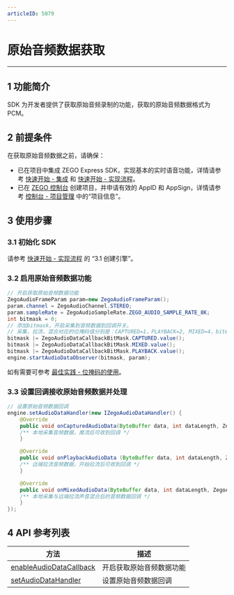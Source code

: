 ```yaml
---
articleID: 5079
---
```

# 原始音频数据获取

- - -

## 1 功能简介

SDK 为开发者提供了获取原始音频录制的功能，获取的原始音频数据格式为 PCM。

## 2 前提条件

在获取原始音频数据之前，请确保：

- 已在项目中集成 ZEGO Express SDK，实现基本的实时语音功能，详情请参考 [快速开始 - 集成](!ExpressAudioSDK-Integration/SDK_Integration) 和 [快速开始 - 实现流程](!ExpressAudioSDK-Integration/Solution_Implementation)。
- 已在 [ZEGO 控制台](https://console.zego.im) 创建项目，并申请有效的 AppID 和 AppSign，详情请参考 [控制台 - 项目管理](#12107) 中的“项目信息”。


## 3 使用步骤

### 3.1 初始化 SDK

请参考 [快速开始 - 实现流程](7627#3_1) 的 “3.1 创建引擎”。

### 3.2 启用原始音频数据功能

```java
// 开启获取原始音频数据功能
ZegoAudioFrameParam param=new ZegoAudioFrameParam();
param.channel = ZegoAudioChannel.STEREO;
param.sampleRate = ZegoAudioSampleRate.ZEGO_AUDIO_SAMPLE_RATE_8K;
int bitmask = 0;
// 添加bitmask，开启采集到音频数据到回调开关。
// 采集，拉流，混合对应的位掩码值分别是：CAPTURED=1，PLAYBACK=2, MIXED=4，bitmask最终得到的值为7，表示会同时触发采集、拉流、混合的原始数据回调。
bitmask |= ZegoAudioDataCallbackBitMask.CAPTURED.value();
bitmask |= ZegoAudioDataCallbackBitMask.MIXED.value();
bitmask |= ZegoAudioDataCallbackBitMask.PLAYBACK.value();
engine.startAudioDataObserver(bitmask, param);
```

<div class="mk-hint">

如有需要可参考 [最佳实践 - 位掩码的使用](#8661)。
</div>

### 3.3 设置回调接收原始音频数据并处理

```java
// 设置原始音频数据回调
engine.setAudioDataHandler(new IZegoAudioDataHandler() {
	@Override
	public void onCapturedAudioData(ByteBuffer data, int dataLength, ZegoAudioFrameParam param) {
	/** 本地采集音频数据，推流后可收到回调 */
	}

	@Override
	public void onPlaybackAudioData (ByteBuffer data, int dataLength, ZegoAudioFrameParam param) {
	/** 远端拉流音频数据，开始拉流后可收到回调 */
	}

	@Override
	public void onMixedAudioData(ByteBuffer data, int dataLength, ZegoAudioFrameParam param) {
	/** 本地采集与远端拉流声音混合后的音频数据回调 */
	}
});
```

## 4 API 参考列表

| 方法 | 描述 |
|-------|--------|
| [enableAudioDataCallback ](/zh/api?doc=express_video_sdk_API~Java_android~class~im-zego-zegoexpress-zego-express-engine#enable-audio-data-callback) | 开启获取原始音频数据功能 |
| [setAudioDataHandler ](/zh/api?doc=express_video_sdk_API~Java_android~class~im-zego-zegoexpress-zego-express-engine#set-audio-data-handler) | 设置原始音频数据回调 |
